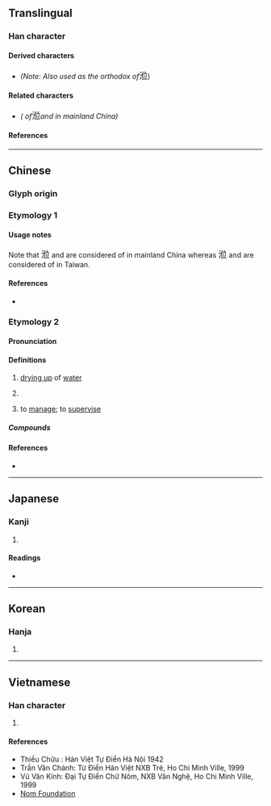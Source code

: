 {{also|蒞|莅}}
{{character info}}
==Translingual==

===Han character===
{{Han char|rn=85|rad=水|as=07|sn=10|four=30118|canj=EOYT|ids=⿰氵位}}

====Derived characters====
* {{l|mul|[[蒞]]}} ''(Note: Also used as the orthodox {{w|Traditional Chinese|traditional form}} of ''<big>涖</big>) <!-- Note: Different standards used in Taiwan and mainland China -->

====Related characters====
* {{l|mul|[[莅]]}} ''({{w|Simplified Chinese|Simplified form}} of ''<big>涖</big>'' and {{l|mul|蒞}} in mainland China)''

====References====
{{Han ref|kx=0627.050|dkj=17544|dj=1029.090|hdz=31628.050|uh=6D96}}

----

==Chinese==

===Glyph origin===
{{Han etym}}

===Etymology 1===
{{zh-see|蒞|vt}}

====Usage notes====
Note that <big>涖</big> and {{l|zh|蒞}} are considered {{w|Variant Chinese characters|variant forms}} of {{l|zh|莅}} in mainland China<!-- Refer 1955 《第一批異體字整理表》 and 2013 《通用規范漢字表》 at https://zh.wikisource.org/wiki/ --> whereas <big>涖</big> and {{l|zh|莅}} are considered {{w|Variant Chinese characters|variant forms}} of {{l|zh|蒞}} in Taiwan.

====References====
* {{R:twedu|A03538-001}} <!-- Note: not the same as the one below -->

===Etymology 2===
{{zh-forms}}

====Pronunciation====
{{zh-pron
|m=lì
|c=lei6
|mc=y
|oc=y
|cat=n,v
}}

====Definitions====
{{zh-hanzi}}

# {{zh-hg}} [[dry up|drying up]] of [[water]] <!-- [1] 《廣雅·釋詁》 涖，盡也。 [2] 清·王念孫·疏證： 「《廣韻·霽韻》：『涖，汔也。』汔即涸也。」 -->
# {{zh-used in|涖涖|[[sound]] of [[water]] being [[drained]]}} <!-- [1] 《玉篇·水部》 涖，涖涖，泄水声。 [2] 《集韻·霽韻》 涖，泄水声。 [3] 《廣韻·去聲·至韻》涖，涖涖，水聲。 -->
# {{lb|zh|archaic}} to [[manage]]; to [[supervise]] <!-- See also 《漢語大字典》 and 《漢語大詞典》 -->
#: {{zh-x|臣 愚 以為 在 内 之 官 涖{lì}事 者 也， 在 外 之 官 涖{lì}民 者 也。 涖{lì}事 者 固 助 其 君 以 治民。|ref=Addendum to Dàxuéyǎnyì 《{{lw|zh|大學衍義補}}·[[:s:zh:大學衍義補 (四庫全書本)|卷十八]]·[[:s:zh:大學衍義補 (四庫全書本)/卷018|固邦本·擇民之長]]》}}

=====Compounds=====
{{zh-der|涖涖|涖事|涖卜|涖刑}} <!-- Note: Not a variant form of 蒞. Compounds such as 蒞事|蒞卜|蒞刑 do not exist -->

====References====
* {{R:twedu|N00102}} <!-- Note: not the same as the one above -->

----

==Japanese==

===Kanji===
{{ja-kanji|grade=|rs=水07}}

# {{rfdef|ja|sort=水07}}

====Readings====
* {{ja-readings|on=[[れい]] (rei), [[らい]] (rai), [[り]] (ri)|kun=[[のぞむ]] (nozomu)}}

----

==Korean==

===Hanja===
{{ko-hanja|hangeul=[[리]]>[[이]]|eumhun=|rv=ri>i|mr=ri>i|y=li>i}}

# {{rfdef|ko|sort=水07}}

----

==Vietnamese==

===Han character===
{{vi-readings|reading=rị, lị|rs=水07}}

# {{rfdef|vi|sort=水07}}

====References====
* Thiều Chửu : Hán Việt Tự Điển Hà Nội 1942
* Trần Văn Chánh: Từ Điển Hán Việt NXB Trẻ, Ho Chi Minh Ville, 1999
* Vũ Văn Kính: Đại Tự Điển Chữ Nôm, NXB Văn Nghệ, Ho Chi Minh Ville, 1999
* [http://nomfoundation.org/common/nom_details.php?codepoint=6D96 Nom Foundation]
